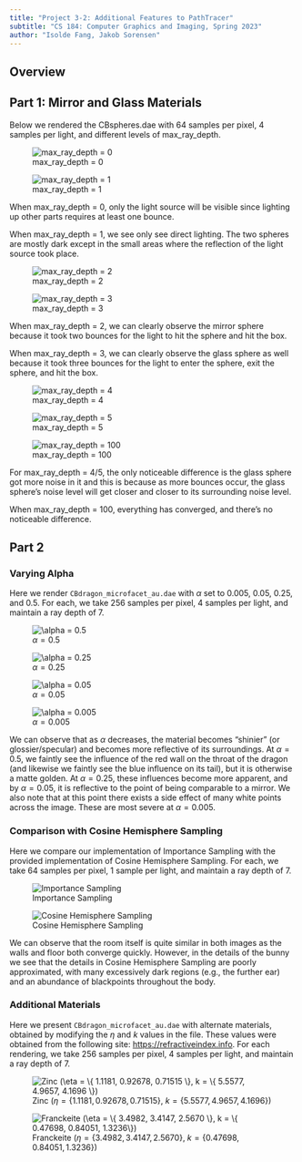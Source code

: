```yaml
---
title: "Project 3-2: Additional Features to PathTracer"
subtitle: "CS 184: Computer Graphics and Imaging, Spring 2023"
author: "Isolde Fang, Jakob Sorensen"
---
```


## Overview

## Part 1: Mirror and Glass Materials



Below we rendered the CBspheres.dae with 64 samples per pixel, 4 samples per light, and different levels of max_ray_depth.

::: {layout-ncol=2}

![max_ray_depth = 0](./CBspheres_0.png)

![max_ray_depth = 1](./CBspheres_1.png)

:::

When max_ray_depth = 0, only the light source will be visible since lighting up other parts requires at least one bounce.

When max_ray_depth = 1, we see only see direct lighting. The two spheres are mostly dark except in the small areas where the reflection of the light source took place.


::: {layout-ncol=2}

![max_ray_depth = 2](./CBspheres_2.png)

![max_ray_depth = 3](./CBspheres_3.png)

:::

When max_ray_depth = 2, we can clearly observe the mirror sphere because it took two bounces for the light to hit the sphere and hit the box.

When max_ray_depth = 3, we can clearly observe the glass sphere as well because it took three bounces for the light to enter the sphere, exit the sphere, and hit the box.




::: {layout-ncol=3}

![max_ray_depth = 4](./CBspheres_4.png)

![max_ray_depth = 5](./CBspheres_5.png)

![max_ray_depth = 100](./CBspheres_100.png)

:::



For max_ray_depth = 4/5, the only noticeable difference is the glass sphere got more noise in it and this is because as more bounces occur, the glass sphere’s noise level will get closer and closer to its surrounding noise level. 

When max_ray_depth = 100, everything has converged, and there's no noticeable difference.

## Part 2

### Varying Alpha

Here we render ``CBdragon_microfacet_au.dae`` with $\alpha$ set to 0.005, 0.05,
0.25, and 0.5. For each, we take 256 samples per pixel, 4 samples per light, and 
maintain a ray depth of 7. 

::: {layout-ncol=2}
![$\alpha = 0.5$](./img/dragon_alpha_0-5.png)

![$\alpha = 0.25$](./img/dragon_alpha_0-25.png)

![$\alpha = 0.05$](./img/dragon_alpha_0-05.png)

![$\alpha = 0.005$](./img/dragon_alpha_0-005.png)

:::

We can observe that as $\alpha$ decreases, the material becomes "shinier" (or
glossier/specular) and becomes more reflective of its surroundings. At $\alpha =
0.5$, we faintly see the influence of the red wall on the throat of the dragon
(and likewise we faintly see the blue influence on its tail), but it is
otherwise a matte golden.  At $\alpha = 0.25$, these influences become more
apparent, and by $\alpha = 0.05$, it is reflective to the point of being
comparable to a mirror. We also note that at this point there exists a side
effect of many white points across the image. These are most severe at $\alpha =
0.005$.

### Comparison with Cosine Hemisphere Sampling

Here we compare our implementation of Importance Sampling with the provided
implementation of Cosine Hemisphere Sampling. For each, we take 64 samples 
per pixel, 1 sample per light, and maintain a ray depth of 7.

::: {layout-ncol=2}

![Importance Sampling](./img/bunny_importance_sampling.png)

![Cosine Hemisphere Sampling](./img/bunny_cos_sampling.png)

:::

We can observe that the room itself is quite similar in both images as the walls
and floor both converge quickly. However, in the details of the bunny we see
that the details in Cosine Hemisphere Sampling are poorly approximated, with
many excessively dark regions (e.g., the further ear) and an abundance of
blackpoints throughout the body.

### Additional Materials

Here we present ``CBdragon_microfacet_au.dae`` with alternate materials, obtained 
by modifying the $\eta$ and $k$ values in the file. These values were obtained 
from the following site: <https://refractiveindex.info>. For each rendering, 
we take 256 samples per pixel, 4 samples per light, and maintain a ray depth of 7.

![Zinc ($\eta = \{ 1.1181, 0.92678, 0.71515 \}$, $k = \{ 5.5577, 4.9657, 4.1696 \}$)](./img/dragon_material_zinc.png)

![Franckeite ($\eta = \{ 3.4982, 3.4147, 2.5670 \}$, $k = \{ 0.47698, 0.84051, 1.3236\}$)](./img/dragon_material_franckeite.png)
